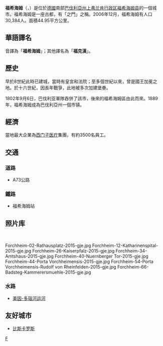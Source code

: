 {{noteTA|G1=德国地名|G2=Landkreis|G3=单位}}
{{Infobox Germany municipality
|region = [[上弗兰肯行政区|上弗兰肯行政区]]
|district = [[福希海姆县|福希海姆县]]
}}
'''福希海姆'''（{{lang-de|Forchheim}}，{{IPA-de|ˈfɔʁçhaɪ̯m|-|De-Forchheim.ogg}}）是位於[[德國|德國]]南部[[巴伐利亚|巴伐利亞州]][[上弗兰肯行政区|上弗兰肯行政区]][[福希海姆县|福希海姆县]]的一個城市。福希海姆是一座古都，有「{{link-de|弗兰肯瑞士|Fränkische Schweiz}}之門」之稱。2006年12月，福希海姆有人口30,384人。面積44.95平方公里。

== 華語譯名 ==
音譯為「'''福希海姆'''」；其他譯名為「'''福克漢'''」。

==歷史==
早於8世紀此時已建城，當時有皇宮和法院；至多個世紀以來，曾是國王加冕之地。於十六世紀，因長年戰爭，此地被多次加建堡壘。

1802年9月6日，巴伐利亚軍隊吞併了該市，後來的福希海姆區由此而來。1889年，福希海姆成為巴伐利亞州一個市镇。

==經濟==
當地最大企業為[[西门子医疗|西门子医疗]]集團，有約3500名員工。

==交通==
===道路===
*A73公路

===鐵路===
*福希海姆站

== 照片库 ==
<br><gallery class=center caption="福希海姆 - Forchheim">
Forchheim-02-Rathausplatz-2015-gje.jpg
Forchheim-12-Katharinenspital-2015-gje.jpg
Forchheim-26-Kaiserpfalz-2015-gje.jpg
Forchheim-34-Amtshaus-2015-gje.jpg
Forchheim-40-Nuernberger Tor-2015-gje.jpg
Forchheim-44-Porta Vorchheimensis-2015-gje.jpg
Forchheim-54-Porta Vorchheimensis-Rudolf von Rheinfelden-2015-gje.jpg
Forchheim-66-Badsteg-Kammerersmuehle-2015-gje.jpg
</gallery>

===水路===
*[[美因-多瑙河运河|美因-多瑙河运河]]

==友好城市==
* {{FRA}} [[比斯卡罗斯|比斯卡罗斯]]

{{Authority control}}
[[Category:巴伐利亚州市镇|F]]